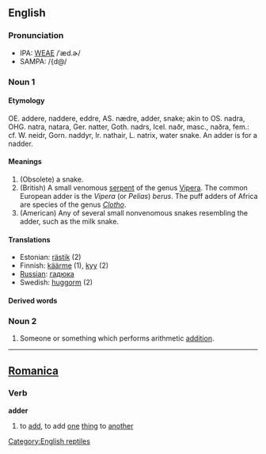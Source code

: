 ==English==

===Pronunciation===
*IPA: [[WEAE]] /ˈæd.ɚ/
*SAMPA: /{d@/

===Noun 1===
====Etymology====
OE. addere, naddere, eddre, AS. nædre, adder, snake; akin to OS. nadra, OHG. natra, natara, Ger. natter, Goth. nadrs, Icel. naðr, masc., naðra, fem.: cf. W. neidr, Gorn. naddyr, Ir. nathair, L. natrix, water  snake. An adder is for a nadder.

====Meanings====
# (Obsolete) a snake.
# (British) A small venomous [[serpent]] of the genus [[Vipera]]. The  common European adder is the ''Vipera'' (or ''Pelias'') ''berus''. The puff adders of Africa are species of the genus ''[[Clotho]]''.
# (American) Any of several small nonvenomous snakes resembling the adder, such as the milk snake.

====Translations====
*Estonian: [[rästik]] (2)
*Finnish: [[käärme]] (1), [[kyy]] (2)
*[[Russian]]:  [[гадюка]]
*Swedish: [[huggorm]] (2)



====Derived words====

===Noun 2===

# Someone or something which performs arithmetic [[addition]].
----

==[[Romanica]]==
===Verb===
'''adder'''

#to [[add]], to add [[one]] [[thing]] to [[another]]

[[Category:English reptiles]]